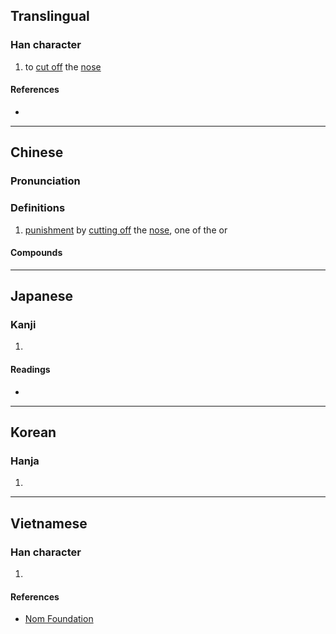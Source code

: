 {{character info/new}}
==Translingual==

===Han character===
{{Han char|rn=18|rad=刀|as=14|sn=16|four=22200|canj=HLLN|ids=⿰鼻刂}}

# to [[cut off]] the [[nose]]

====References====
* {{Han ref|kx=0145.130|dkj=02249|dj=0327.030|hdz=10360.200|uh=5293|ud=21139|bh=BEB0|bd=48816}}

----

==Chinese==
{{zh-forms}}

===Pronunciation===
{{zh-pron
|m=yì
|c=ji6
|h=
|md=
|mn=qz,tw,xm,zz:gī
|w=
|mc=y
|oc=y
|cat=
}}

===Definitions===
{{zh-hanzi}}

# [[punishment]] by [[cut off|cutting off]] the [[nose]], one of the {{zh-l|五刑}} or {{w|Five Punishments}}

====Compounds====
{{zh-der|息黥補劓}}

{{zh-cat|Law|Prison}}

----

==Japanese==

===Kanji===
{{ja-kanji|grade=|rs=刀14}}

# {{defn|lang=ja|sort=刀14}}

====Readings====
* {{ja-readings|on=[[ぎ]] (gi), [[げい]] (gei)|kun=[[はなきる]] (hanakiru), [[はなきり]] (hanakiri), [[さく]] (saku)}}

----

==Korean==

===Hanja===
{{ko-hanja|hangeul=의|rv=ui|mr=ŭi}}

# {{defn|lang=ko|sort=刀14}}

----

==Vietnamese==

===Han character===
{{vi-readings|rs=刀14|hanviet=nghị}}

# {{defn|lang=vi|sort=刀14}}

====References====
* [http://nomfoundation.org/common/nom_details.php?codepoint=5293 Nom Foundation]